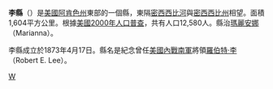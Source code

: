 {{Unreferenced |time=2010-02-15T09:19:16+00:00 }}
{{noteTA
|T=zh-hans:李县 (阿肯色州);zh-hk:李縣 (阿肯色州);zh-tw:李郡 (阿肯色州);
}}

{{Otheruses|李縣|subject=美國阿肯色州的一個縣|other=同名的縣}}
<!--[[File:Map_of_Arkansas_highlighting_Lee_County.svg|250px]]-->
{{Infobox U.S. County|
 county  = 李縣|
 state = 阿肯色州 |
 en county  = Lee County|
 en state = Arkansas |
 seal =  |
 map size = 225|
 founded = 1873年4月17日|
 seat = [[瑪麗安娜_(阿肯色州)|瑪麗安娜]] | 
 area = 1,604 [[square_kilometre|km²]] (619 [[square_mile|mi²]]) |
 area land = 1,558 km² (602 mi²) |
 area water = 46 km² (18 mi²) |
 area percentage = 2.87% |
 census yr = 2000|
 pop = 12,580 |
 density = 8 |
 web = |
|}}
'''李縣'''（{{lang-en|Lee County}}）是[[美國|美國]][[阿肯色州|阿肯色州]]東部的一個縣，東隔[[密西西比河|密西西比河]]與[[密西西比州|密西西比州]]相望。面積1,604平方公里。根據[[美國2000年人口普查|美國2000年人口普查]]，共有人口12,580人。縣治[[瑪麗安娜_(阿肯色州)|瑪麗安娜]]（Marianna）。

李縣成立於1873年4月17日。縣名是紀念曾任[[美國內戰|美國內戰]][[美利堅邦聯|南軍]]將領[[羅伯特·李|羅伯特·李]]（Robert E. Lee）。
{{李縣 (阿肯色州)}}
{{Arkansas}}
{{Arkansas-stub}}
[[Category:阿肯色州行政区划|W]]
